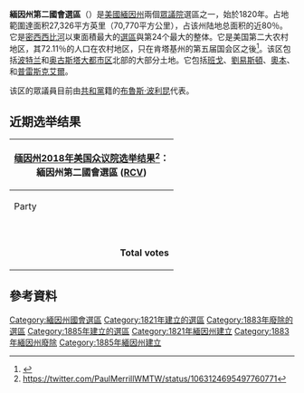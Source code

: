 {{Infobox U.S. congressional district
|state = 缅因州
|district number = 2
|image name = Maine US Congressional District 2 (since 2013).tif
|image width = 250
|image caption = '''Maine's 2nd congressional district – since January 3, 2013.'''
|representative = [[布鲁斯·波利昆|布鲁斯·波利昆]] <!--[[Jared_Golden|Jared Golden]]-->
|party = Republican
|residence = 奥克兰<!--Lewiston-->
|english area =
|metric area = 
|percent urban = 27.89
|percent rural = 72.11
|population = 664,181
|population year = 2010
|median income = 
|percent white = 
|percent black = 
|percent asian = 
|percent native american = 
|percent hispanic = 
|percent other race = 
|percent blue collar = 
|percent white collar = 
|percent gray collar = 
|cpvi = R+2<ref name=Cook>{{cite web|url=http://cookpolitical.com/file/Arranged_by_State_District.pdf|title=Partisan Voting Index – Districts of the 115th Congress|publisher=The Cook Political Report|date=April 7, 2017|accessdate=April 7, 2017|archive-date=2017-06-07|archive-url=https://web.archive.org/web/20170607150217/https://www.cookpolitical.com/file/Arranged_by_State_District.pdf|dead-url=no}}</ref>
}}
'''緬因州第二國會選區'''（{{lang-en|Second Congressional District of Maine}}）是[[美國|美國]][[緬因州|緬因州]]兩個[[美國眾議院|眾議院]]選區之一，始於1820年。占地範圍達面积27,326平方英里（70,770平方公里），占该州陆地总面积的近80％。它是[[密西西比河|密西西比河]]以東面積最大的[[選區|選區]]與第24个最大的整体。它是美国第二大农村地区，其72.11％的人口在农村地区，只在肯塔基州的第五届国会区之後<ref>{{cite web|url=http://proximityone.com/cd113_2010_ur.htm|title=Congressional Districts – 113th Congress Demographics – Urban Rural Patterns|work=proximityone.com|accessdate=12 September 2015}}</ref>。该区包括[[波特兰|波特兰]]和[[奧古斯塔_(緬因州)|奥古斯塔大都市区]]北部的大部分土地。它包括[[班戈_(緬因州)|班戈]]、[[劉易斯頓_(緬因州)|劉易斯頓]]、[[奧本_(緬因州)|奧本]]、和[[普雷斯克艾爾_(緬因州)|普雷斯克艾爾]]。

该区的眾議員目前由[[共和黨_(美國)|共和黨]]籍的[[布魯斯·波利昆|布魯斯·波利昆]]代表。


== 近期选举结果 ==

{| class="wikitable"
|+
! colspan="13" |[[2018年美国众议院选举|缅因州2018年美国众议院选举结果]]<ref>https://twitter.com/PaulMerrillWMTW/status/1063124695497760771</ref>：<br/>緬因州第二國會選區 ([[排序複選制|RCV]])
|-
! colspan="2" rowspan="2" |Party
! rowspan="2" |Candidate
! colspan="2" |第一轮
!
! colspan="2" |第二轮
|-
!票数
!%
!转移
!票数
!%
|-
|style="background-color:{{Party_meta/color/民主黨_(美國)}}" |
|'''[[Democratic_Party_(United_States)|Democratic]]'''
|'''[[Jared_Golden|Jared Golden]]'''
|<!--RD1 votes-->128,999
|<!--RD1 %-->45.5%
| '''+ 11,541'''
|{{party shading/Democratic}}|'''139,231'''
|{{party shading/Democratic}}|'''50.53%'''
|-
|style="background-color:{{Party_meta/color/共和黨_(美國)}}" |
|[[Republican_Party_(United_States)|Republican]]
|[[Bruce_Poliquin|Bruce Poliquin]] (incumbent)
|<!--RD1 votes-->'''131,631'''
|<!--RD1 %-->'''46.4%'''
| + 7,120
| 136,326
| 49.47%
|-
|style="background-color:{{Party_meta/Independent_(United_States)/color}}" |
|[[Independent_(politician)|Independent]]
|Tiffany Bond
|<!--RD1 votes-->16,260
|<!--RD1 %--> 5.7%
|BGCOLOR=pink|- 16,260
|colspan=2 bgcolor=lightgray align=center|''淘汰''
|-
|style="background-color:{{Party_meta/Independent_(United_States)/color}}" |
|[[Independent_(politician)|Independent]]
|Will Hoar
|<!--RD1 votes-->6,753
|<!--RD1 %--> 2.4%
|BGCOLOR=pink|- 6,753
|colspan=2 bgcolor=lightgray align=center|''淘汰''
|-
| colspan="6" align="right" | '''Total votes'''
|'''275,557'''
|'''100%'''
|}

== 參考資料 ==
{{reflist}}

{{coord|45|29|06|N|69|03|21|W|region:US_type:city_source:kolossus-eswiki|display=title}}

[[Category:緬因州國會選區|Category:緬因州國會選區]]
[[Category:1821年建立的選區|Category:1821年建立的選區]]
[[Category:1883年廢除的選區|Category:1883年廢除的選區]]
[[Category:1885年建立的選區|Category:1885年建立的選區]]
[[Category:1821年緬因州建立|Category:1821年緬因州建立]]
[[Category:1883年緬因州廢除|Category:1883年緬因州廢除]]
[[Category:1885年緬因州建立|Category:1885年緬因州建立]]
